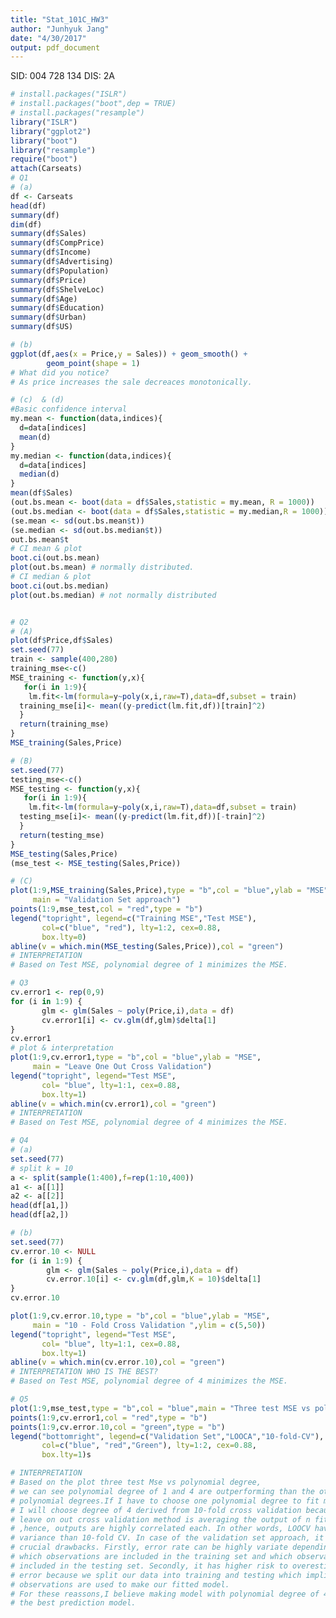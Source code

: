 ```yaml
---
title: "Stat_101C_HW3"
author: "Junhyuk Jang"
date: "4/30/2017"
output: pdf_document
---
```

SID: 004 728 134 DIS: 2A
```r
# install.packages("ISLR")
# install.packages("boot",dep = TRUE)
# install.packages("resample")
library("ISLR")
library("ggplot2")
library("boot")
library("resample")
require("boot")
attach(Carseats)
# Q1
# (a)
df <- Carseats
head(df)
summary(df)
dim(df)
summary(df$Sales)
summary(df$CompPrice)
summary(df$Income)
summary(df$Advertising)
summary(df$Population)
summary(df$Price)
summary(df$ShelveLoc)
summary(df$Age)
summary(df$Education)
summary(df$Urban)
summary(df$US)

# (b)
ggplot(df,aes(x = Price,y = Sales)) + geom_smooth() +
        geom_point(shape = 1)
# What did you notice?
# As price increases the sale decreaces monotonically. 

# (c)  & (d)
#Basic confidence interval
my.mean <- function(data,indices){
  d=data[indices]
  mean(d)
}
my.median <- function(data,indices){
  d=data[indices]
  median(d)
}
mean(df$Sales)
(out.bs.mean <- boot(data = df$Sales,statistic = my.mean, R = 1000))
(out.bs.median <- boot(data = df$Sales,statistic = my.median,R = 1000))
(se.mean <- sd(out.bs.mean$t))
(se.median <- sd(out.bs.median$t))
out.bs.mean$t
# CI mean & plot
boot.ci(out.bs.mean)
plot(out.bs.mean) # normally distributed.
# CI median & plot 
boot.ci(out.bs.median)
plot(out.bs.median) # not normally distributed


# Q2
# (A) 
plot(df$Price,df$Sales)
set.seed(77)
train <- sample(400,280)
training_mse<-c()
MSE_training <- function(y,x){
   for(i in 1:9){
    lm.fit<-lm(formula=y~poly(x,i,raw=T),data=df,subset = train)
  training_mse[i]<- mean((y-predict(lm.fit,df))[train]^2)
  }
  return(training_mse)
}
MSE_training(Sales,Price)

# (B) 
set.seed(77)
testing_mse<-c()
MSE_testing <- function(y,x){
   for(i in 1:9){
    lm.fit<-lm(formula=y~poly(x,i,raw=T),data=df,subset = train)
  testing_mse[i]<- mean((y-predict(lm.fit,df))[-train]^2)
  }
  return(testing_mse)
}
MSE_testing(Sales,Price)
(mse_test <- MSE_testing(Sales,Price))

# (C)
plot(1:9,MSE_training(Sales,Price),type = "b",col = "blue",ylab = "MSE",
     main = "Validation Set approach")
points(1:9,mse_test,col = "red",type = "b")
legend("topright", legend=c("Training MSE","Test MSE"),
       col=c("blue", "red"), lty=1:2, cex=0.88,
       box.lty=0)
abline(v = which.min(MSE_testing(Sales,Price)),col = "green")
# INTERPRETATION
# Based on Test MSE, polynomial degree of 1 minimizes the MSE.

# Q3
cv.error1 <- rep(0,9)
for (i in 1:9) {
       glm <- glm(Sales ~ poly(Price,i),data = df)
       cv.error1[i] <- cv.glm(df,glm)$delta[1]
}
cv.error1
# plot & interpretation
plot(1:9,cv.error1,type = "b",col = "blue",ylab = "MSE",
     main = "Leave One Out Cross Validation")
legend("topright", legend="Test MSE",
       col= "blue", lty=1:1, cex=0.88,
       box.lty=1)
abline(v = which.min(cv.error1),col = "green")
# INTERPRETATION
# Based on Test MSE, polynomial degree of 4 minimizes the MSE.

# Q4 
# (a) 
set.seed(77)
# split k = 10
a <- split(sample(1:400),f=rep(1:10,400))
a1 <- a[[1]]
a2 <- a[[2]]
head(df[a1,])
head(df[a2,])

# (b)
set.seed(77)
cv.error.10 <- NULL
for (i in 1:9) {
        glm <- glm(Sales ~ poly(Price,i),data = df)
        cv.error.10[i] <- cv.glm(df,glm,K = 10)$delta[1]
}
cv.error.10

plot(1:9,cv.error.10,type = "b",col = "blue",ylab = "MSE",
     main = "10 - Fold Cross Validation ",ylim = c(5,50))
legend("topright", legend="Test MSE",
       col= "blue", lty=1:1, cex=0.88,
       box.lty=1)
abline(v = which.min(cv.error.10),col = "green")
# INTERPRETATION WHO IS THE BEST? 
# Based on Test MSE, polynomial degree of 4 minimizes the MSE.

# Q5 
plot(1:9,mse_test,type = "b",col = "blue",main = "Three test MSE vs polynomial degree")
points(1:9,cv.error1,col = "red",type = "b")
points(1:9,cv.error.10,col = "green",type = "b")
legend("bottomright", legend=c("Validation Set","LOOCA","10-fold-CV"),
       col=c("blue", "red","Green"), lty=1:2, cex=0.88,
       box.lty=1)s

# INTERPRETATION
# Based on the plot three test Mse vs polynomial degree,
# we can see polynomial degree of 1 and 4 are outperforming than the other
# polynomial degrees.If I have to choose one polynomial degree to fit my model,
# I will choose degree of 4 derived from 10-fold cross validation because 
# leave on out cross validation method is averaging the output of n fitted model 
# ,hence, outputs are highly correlated each. In other words, LOOCV have higher 
# variance than 10-fold CV. In case of the validation set approach, it has two 
# crucial drawbacks. Firstly, error rate can be highly variate depending on
# which observations are included in the training set and which observations are 
# included in the testing set. Secondly, it has higher risk to overestimate testing
# error because we split our data into training and testing which implies that less
# observations are used to make our fitted model.
# For these reassons,I believe making model with polynomial degree of 4 would give us
# the best prediction model.

```
